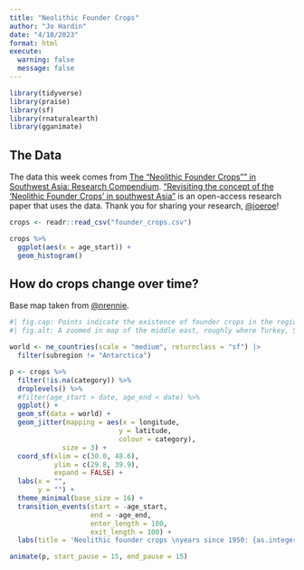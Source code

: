```yaml
---
title: "Neolithic Founder Crops"
author: "Jo Hardin"
date: "4/18/2023"
format: html
execute:
  warning: false
  message: false
---
```


```r
library(tidyverse)
library(praise)
library(sf)
library(rnaturalearth)
library(gganimate)
```

## The Data

The data this week comes from [The "Neolithic Founder Crops"" in Southwest Asia: Research Compendium](https://github.com/joeroe/SWAsiaNeolithicFounderCrops/). ["Revisiting the concept of the 'Neolithic Founder Crops' in southwest Asia"](https://link.springer.com/article/10.1007/s00334-023-00917-1) is an open-access research paper that uses the data. Thank you for sharing your research, [@joeroe](https://github.com/joeroe)!


```r
crops <- readr::read_csv("founder_crops.csv")
```


```r
crops %>%
  ggplot(aes(x = age_start)) + 
  geom_histogram()
```

## How do crops change over time?

Base map taken from [@nrennie](https://github.com/nrennie/tidytuesday).

```r
#| fig.cap: Points indicate the existence of founder crops in the region of the Middle East based on the number of years since 1950.
#| fig.alt: A zoomed in map of the middle east, roughly where Turkey, Syria, Iraq, Iran, Jordan, and Saudia Arabia are now situated. Points indicate where founder crops of fruits and nuts, grasses, pulses, and wild plants have been found in that area.  The plot starts 14211 years before 1950 and animates through the years until the most recent year at 1850 years before 1950.

world <- ne_countries(scale = "medium", returnclass = "sf") |>
  filter(subregion != "Antarctica")

p <- crops %>%
  filter(!is.na(category)) %>%
  droplevels() %>%
  #filter(age_start > date, age_end < date) %>%
  ggplot() +
  geom_sf(data = world) +
  geom_jitter(mapping = aes(x = longitude,
                           y = latitude,
                           colour = category),
             size = 3) +
  coord_sf(xlim = c(30.0, 48.6),
           ylim = c(29.8, 39.9),
           expand = FALSE) +
  labs(x = "",
       y = "") +
  theme_minimal(base_size = 16) + 
  transition_events(start = -age_start,
                    end = -age_end,
                    enter_length = 100,
                    exit_length = 100) +
  labs(title = 'Neolithic founder crops \nyears since 1950: {as.integer(-frame_time)}' )

animate(p, start_pause = 15, end_pause = 15)
```



